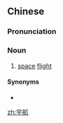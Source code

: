 ==Chinese==
{{zh-forms}}

===Pronunciation===
{{zh-pron
|m=yǔháng
|c=jyu5 hong4
|cat=n
}}

===Noun===
{{zh-noun}}

# [[space]] [[flight]]

====Synonyms====
* {{zh-l|航天}}

[[zh:宇航]]
